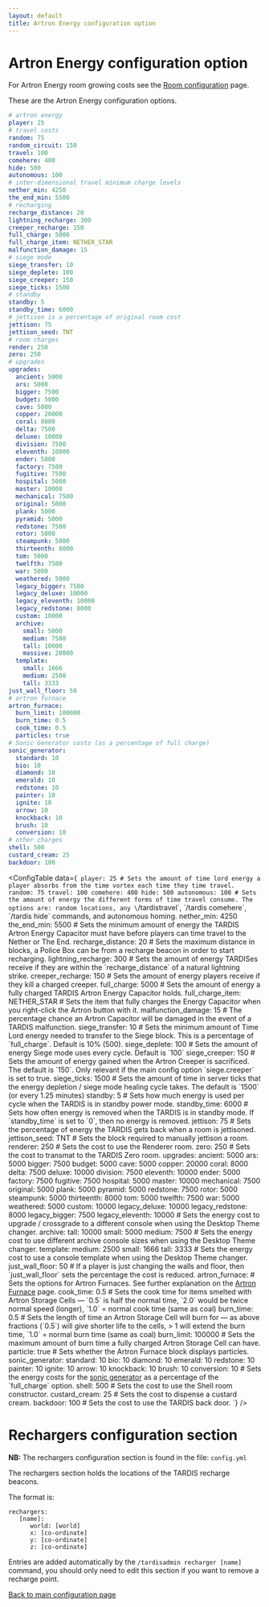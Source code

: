 ```yaml
---
layout: default
title: Artron Energy configuration option
---
```



# Artron Energy configuration option

For Artron Energy room growing costs see the [Room configuration](/configuration/rooms) page.

These are the Artron Energy configuration options.

```yaml title="/plugins/TARDIS/artron.yml"
# artron energy
player: 25
# travel costs
random: 75
random_circuit: 150
travel: 100
comehere: 400
hide: 500
autonomous: 100
# inter-dimensional travel minimum charge levels
nether_min: 4250
the_end_min: 5500
# recharging
recharge_distance: 20
lightning_recharge: 300
creeper_recharge: 150
full_charge: 5000
full_charge_item: NETHER_STAR
malfunction_damage: 15
# siege mode
siege_transfer: 10
siege_deplete: 100
siege_creeper: 150
siege_ticks: 1500
# standby
standby: 5
standby_time: 6000
# jettison is a percentage of original room cost
jettison: 75
jettison_seed: TNT
# room charges
render: 250
zero: 250
# upgrades
upgrades:
  ancient: 5000
  ars: 5000
  bigger: 7500
  budget: 5000
  cave: 5000
  copper: 20000
  coral: 8000
  delta: 7500
  deluxe: 10000
  division: 7500
  eleventh: 10000
  ender: 5000
  factory: 7500
  fugitive: 7500
  hospital: 5000
  master: 10000
  mechanical: 7500
  original: 5000
  plank: 5000
  pyramid: 5000
  redstone: 7500
  rotor: 5000
  steampunk: 5000
  thirteenth: 8000
  tom: 5000
  twelfth: 7500
  war: 5000
  weathered: 5000
  legacy_bigger: 7500
  legacy_deluxe: 10000
  legacy_eleventh: 10000
  legacy_redstone: 8000
  custom: 10000
  archive:
    small: 5000
    medium: 7500
    tall: 10000
    massive: 20000
  template:
    small: 1666
    medium: 2500
    tall: 3333
just_wall_floor: 50
# artron furnace
artron_furnace:
  burn_limit: 100000
  burn_time: 0.5
  cook_time: 0.5
  particles: true
# Sonic Generator costs (as a percentage of full charge)
sonic_generator:
  standard: 10
  bio: 10
  diamond: 10
  emerald: 10
  redstone: 10
  painter: 10
  ignite: 10
  arrow: 10
  knockback: 10
  brush: 10
  conversion: 10
# other charges
shell: 500
custard_cream: 25
backdoor: 100
```

<ConfigTable data={`
player: 25 # Sets the amount of time lord energy a player absorbs from the time vortex each time they time travel.
random: 75
travel: 100
comehere: 400
hide: 500
autonomous: 100 # Sets the amount of energy the different forms of time travel consume. The options are: random locations, any \`/tardistravel\`, \`/tardis comehere\`, \`/tardis hide\` commands, and autonomous homing.
nether_min: 4250
the_end_min: 5500 # Sets the minimum amount of energy the TARDIS Artron Energy Capacitor must have before players can time travel to the Nether or The End.
recharge_distance: 20 # Sets the maximum distance in blocks, a Police Box can be from a recharge beacon in order to start recharging.
lightning_recharge: 300 # Sets the amount of energy TARDISes receive if they are within the \`recharge_distance\` of a natural lightning strike.
creeper_recharge: 150 # Sets the amount of energy players receive if they kill a charged creeper.
full_charge: 5000 # Sets the amount of energy a fully charged TARDIS Artron Energy Capacitor holds.
full_charge_item: NETHER_STAR # Sets the item that fully charges the Energy Capacitor when you right-click the Artron button with it.
malfunction_damage: 15 # The percentage chance an Artron Capacitor will be damaged in the event of a TARDIS malfunction.
siege_transfer: 10 # Sets the minimum amount of Time Lord energy needed to transfer to the Siege block. This is a percentage of \`full_charge\`. Default is 10\% (500).
siege_deplete: 100 # Sets the amount of energy Siege mode uses every cycle. Default is \`100\`
siege_creeper: 150 # Sets the amount of energy gained when the Artron Creeper is sacrificed. The default is \`150\`. Only relevant if the main config option \`siege.creeper\` is set to true.
siege_ticks: 1500 # Sets the amount of time in server ticks that the energy depletion / siege mode healing cycle takes. The default is \`1500\` (or every 1.25 minutes)
standby: 5 # Sets how much energy is used per cycle when the TARDIS is in standby power mode.
standby_time: 6000 # Sets how often energy is removed when the TARDIS is in standby mode. If \`standby_time\` is set to \`0\`, then no energy is removed.
jettison: 75 # Sets the percentage of energy the TARDIS gets back when a room is jettisoned.
jettison_seed: TNT # Sets the block required to manually jettison a room.
renderer: 250 # Sets the cost to use the Renderer room.
zero: 250 # Sets the cost to transmat to the TARDIS Zero room.
upgrades:
    ancient: 5000
    ars: 5000
    bigger: 7500
    budget: 5000
    cave: 5000
    copper: 20000
    coral: 8000
    delta: 7500
    deluxe: 10000
    division: 7500
    eleventh: 10000
    ender: 5000
    factory: 7500
    fugitive: 7500
    hospital: 5000
    master: 10000
    mechanical: 7500
    original: 5000
    plank: 5000
    pyramid: 5000
    redstone: 7500
    rotor: 5000
    steampunk: 5000
    thirteenth: 8000
    tom: 5000
    twelfth: 7500
    war: 5000
    weathered: 5000
    custom: 10000
    legacy_deluxe: 10000
    legacy_redstone: 8000
    legacy_bigger: 7500
    legacy_eleventh: 10000 # Sets the energy cost to upgrade / crossgrade to a different console when using the Desktop Theme changer.
    archive:
        tall: 10000
        small: 5000
        medium: 7500 # Sets the energy cost to use different archive console sizes when using the Desktop Theme changer.
    template:
        medium: 2500
        small: 1666
        tall: 3333 # Sets the energy cost to use a console template when using the Desktop Theme changer.
just_wall_floor: 50 # If a player is just changing the walls and floor, then \`just_wall_floor\` sets the percentage the cost is reduced.
artron_furnace:
    # Sets the options for Artron Furnaces. See further explanation on the [Artron Furnace](artron-furnace) page.
    cook_time: 0.5 # Sets the cook time for items smelted with Artron Storage Cells — \`0.5\` is half the normal time, \`2.0\` would be twice normal speed (longer), \`1.0\` = normal cook time (same as coal)
    burn_time: 0.5 # Sets the length of time an Artron Storage Cell will burn for — as above fractions (\`0.5\`) will give shorter life to the cells, > 1 will extend the burn time, \`1.0\` = normal burn time (same as coal)
    burn_limit: 100000 # Sets the maximum amount of burn time a fully charged Artron Storage Cell can have.
    particle: true # Sets whether the Artron Furnace block displays particles.
sonic_generator:
    standard: 10
    bio: 10
    diamond: 10
    emerald: 10
    redstone: 10
    painter: 10
    ignite: 10
    arrow: 10
    knockback: 10
    brush: 10
    conversion: 10 # Sets the energy costs for the [sonic generator](sonic-generator) as a percentage of the \`full_charge\` option.
shell: 500 # Sets the cost to use the Shell room constructor.
custard_cream: 25 # Sets the cost to dispense a custard cream.
backdoor: 100 # Sets the cost to use the TARDIS back door.
`} />


# Rechargers configuration section

**NB:** The rechargers configuration section is found in the file: `config.yml`

The rechargers section holds the locations of the TARDIS recharge beacons.

The format is:

```
rechargers:
   [name]:
      world: [world]
      x: [co-ordinate]
      y: [co-ordinate]
      z: [co-ordinate]
```

Entries are added automatically by the `/tardisadmin recharger [name]` command, you should only need to edit this
section if you want to remove a recharge point.

[Back to main configuration page](/category/plugin-configuration)

